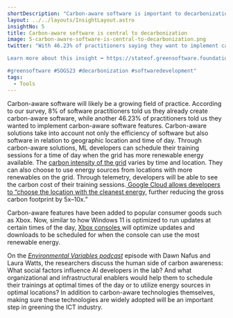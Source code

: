 ```yaml
---
shortDescription: "Carbon-aware software is important to decarbonization efforts and helps developers make informed decisions. "
layout: ../../layouts/InsightLayout.astro
insightNo: 5
title: Carbon-aware software is central to decarbonization
image: 5-carbon-aware-software-is-central-to-decarbonization.png
twitter: "With 46.23% of practitioners saying they want to implement carbon-aware software features in their applications, it will likely be a growing field of practice.

Learn more about this insight ➡️ https://stateof.greensoftware.foundation

#greensoftware #SOGS23 #decarbonization #softwaredevelopment"
tags:
  - Tools
---
```


Carbon-aware software will likely be a growing field of practice. According to our survey, 8% of software practitioners told us they already create carbon-aware software, while another 46.23% of practitioners told us they wanted to implement carbon-aware software features. Carbon-aware solutions take into account not only the efficiency of software but also software in relation to geographic location and time of day. Through carbon-aware solutions, ML developers can schedule their training sessions for a time of day when the grid has more renewable energy available. The [carbon intensity of the grid](https://blog.allenai.org/measuring-and-mitigating-ai-carbon-intensity-8624bc805c1a) varies by time and location. They can also choose to use energy sources from locations with more renewables on the grid. Through telemetry, developers will be able to see the carbon cost of their training sessions.[ Google Cloud allows developers to “choose the location with the cleanest energy](https://ai.googleblog.com/2022/02/good-news-about-carbon-footprint-of.html), further reducing the gross carbon footprint by 5x–10x.”

Carbon-aware features have been added to popular consumer goods such as Xbox. Now, similar to how Windows 11 is optimized to run updates at certain times of the day, [Xbox consoles ](https://news.xbox.com/en-us/2023/01/11/xbox-carbon-aware-console-sustainability/)will optimize updates and downloads to be scheduled for when the console can use the most renewable energy.

On the _[Environmental Variables podcast](https://podcasts.apple.com/us/podcast/community-clouds-and-energy-islands-with-dawn-nafus/id1618265745?i=1000588769046)_ episode with Dawn Nafus and Laura Watts, the researchers discuss the human side of carbon awareness: What social factors influence AI developers in the lab? And what organizational and infrastructural enablers would help them to schedule their trainings at optimal times of the day or to utilize energy sources in optimal locations? In addition to carbon-aware technologies themselves, making sure these technologies are widely adopted will be an important step in greening the ICT industry.
